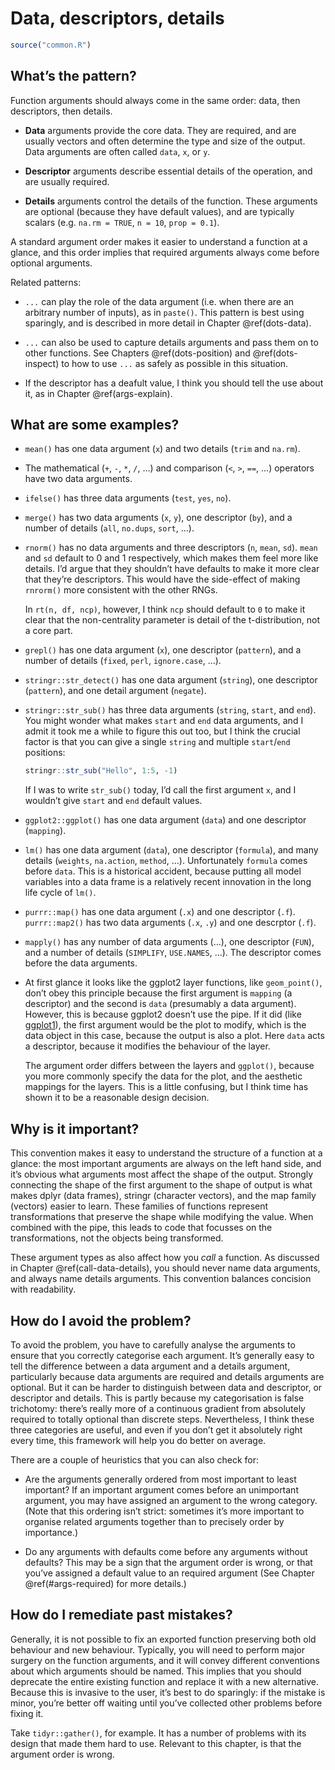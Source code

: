 # Data, descriptors, details {#args-data-details}

```r
source("common.R")
```

## What's the pattern?

Function arguments should always come in the same order: data, then descriptors, then details.

* __Data__ arguments provide the core data. They are required, and are usually
  vectors and often determine the type and size of the output. Data arguments
  are often called `data`, `x`, or `y`. 

* __Descriptor__ arguments describe essential details of the operation, and 
  are usually required.
  
* __Details__ arguments control the details of the function. These arguments
  are optional (because they have default values), and are typically scalars 
  (e.g. `na.rm = TRUE`, `n = 10`, `prop = 0.1`).

A standard argument order makes it easier to understand a function at a glance, and this order implies that required arguments always come before optional arguments.

Related patterns:

* `...` can play the role of the data argument (i.e. when there are an 
  arbitrary number of inputs), as in `paste()`. This pattern is best using
  sparingly, and is described in more detail in Chapter \@ref(dots-data). 

* `...` can also be used to capture details arguments and pass them on to 
  other functions. See Chapters \@ref(dots-position) and \@ref(dots-inspect) 
  to how to use `...` as safely as possible in this situation.

* If the descriptor has a deafult value, I think you should tell the use about 
  it, as in Chapter \@ref(args-explain).

## What are some examples?

*   `mean()` has one data argument (`x`) and two details (`trim` and `na.rm`).

*   The mathematical (`+`, `-`, `*`, `/`, ...) and comparison (`<`, `>`, `==`,
    ...) operators have two data arguments.

*   `ifelse()` has three data arguments (`test`, `yes`, `no`).

*   `merge()` has two data arguments (`x`, `y`), one descriptor (`by`), 
    and a number of details (`all`, `no.dups`, `sort`, ...).

*   `rnorm()` has no data arguments and three descriptors (`n`, `mean`, `sd`).
    `mean` and `sd` default to 0 and 1 respectively, which makes them feel 
    more like details. I'd argue that they shouldn't have defaults to make it 
    more clear that they're descriptors. This would have the side-effect of 
    making `rnrorm()` more consistent with the other RNGs.
    
    In `rt(n, df, ncp)`, however, I think `ncp` should default to `0` to make 
    it clear that the non-centrality parameter is detail of the t-distribution,
    not a core part.

*   `grepl()` has one data argument (`x`), one descriptor (`pattern`), and a 
    number of details (`fixed`, `perl`, `ignore.case`, ...).
    
*   `stringr::str_detect()` has one data argument (`string`), one descriptor
    (`pattern`), and one detail argument (`negate`).
    
*   `stringr::str_sub()` has three data arguments (`string`, `start`, and 
    `end`). You might wonder what makes `start` and `end` data arguments, and
    I admit it took me a while to figure this out too, but I think the
    crucial factor is that you can give a single `string` and multiple 
    `start`/`end` positions:
    
    ```r
    stringr::str_sub("Hello", 1:5, -1)
    ```
    
    If I was to write `str_sub()` today, I'd call the first argument `x`, and 
    I wouldn't give `start` and `end` default values.

*   `ggplot2::ggplot()` has one data argument (`data`) and one descriptor 
    (`mapping`). 

*   `lm()` has one data argument (`data`), one descriptor (`formula`), and
    many details (`weights`, `na.action`, `method`, ...). Unfortunately 
    `formula` comes before `data`. This is a historical accident, because 
    putting all model variables into a data frame is a relatively recent
    innovation in the long life cycle of `lm()`.

*   `purrr::map()` has one data argument (`.x`) and one descriptor (`.f`).
    `purrr::map2()` has two data arguments (`.x`, `.y`) and one descrptor 
     (`.f`).

*   `mapply()` has any number of data arguments (...), one descriptor (`FUN`),
    and a number of details (`SIMPLIFY`, `USE.NAMES`, ...). The descriptor
    comes before the data arguments.

*   At first glance it looks like the ggplot2 layer functions, like 
    `geom_point()`, don't obey this principle because the first argument is
    `mapping` (a descriptor) and the second is `data` (presumably a data 
    argument). However, this is because ggplot2 doesn't use the pipe. If it
    did (like [ggplot1](https://github.com/hadley/ggplot1)), the first 
    argument would be the plot to modify, which is the data object in this case,
    because the output is also a plot. Here `data` acts a descriptor, because
    it modifies the behaviour of the layer.
    
    The argument order differs between the layers and `ggplot()`, because you
    more commonly specify the data for the plot, and the aesthetic mappings
    for the layers. This is a little confusing, but I think time has shown it
    to be a reasonable design decision.

## Why is it important?

This convention makes it easy to understand the structure of a function at a glance: the most important arguments are always on the left hand side, and it's obvious what arguments most affect the shape of the output. Strongly connecting the shape of the first argument to the shape of output is what makes dplyr (data frames), stringr (character vectors), and the map family (vectors) easier to learn. These families of functions represent transformations that preserve the shape while modifying the value. When combined with the pipe, this leads to code that focusses on the transformations, not the objects being transformed.

These argument types as also affect how you _call_ a function. As discussed in Chapter \@ref(call-data-details), you should never name data arguments, and always name details arguments. This convention balances concision with readability.

## How do I avoid the problem?

To avoid the problem, you have to carefully analyse the arguments to ensure that you correctly categorise each argument. It's generally easy to tell the difference between a data argument and a details argument, particularly because data arguments are required and details arguments are optional. But it can be harder to distinguish between data and descriptor, or descriptor and details. This is partly because my categorisation is false trichotomy: there's really more of a continuous gradient from absolutely required to totally optional than discrete steps. Nevertheless, I think these three categories are useful, and even if you don't get it absolutely right every time, this framework will help you do better on average.

There are a couple of heuristics that you can also check for:

* Are the arguments generally ordered from most important to least important? 
  If an important argument comes before an unimportant argument, you may have 
  assigned an argument to the wrong category. (Note that this ordering isn't
  strict: sometimes it's more important to organise related arguments together
  than to precisely order by importance.)

* Do any arguments with defaults come before any arguments without defaults?
  This may be a sign that the argument order is wrong, or that you've 
  assigned a default value to an required argument (See Chapter
  \@ref(#args-required) for more details.)

## How do I remediate past mistakes?

Generally, it is not possible to fix an exported function preserving both old behaviour and new behaviour. Typically, you will need to perform major surgery on the function arguments, and it will convey different conventions about which arguments should be named. This implies that you should deprecate the entire existing function and replace it with a new alternative. Because this is invasive to the user, it's best to do sparingly: if the mistake is minor, you're better off waiting until you've collected other problems before fixing it.

Take `tidyr::gather()`, for example. It has a number of problems with its design that made them hard to use. Relevant to this chapter, is that the argument order is wrong.
